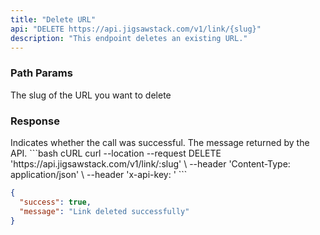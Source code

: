 ```yaml
---
title: "Delete URL"
api: "DELETE https://api.jigsawstack.com/v1/link/{slug}"
description: "This endpoint deletes an existing URL."
---
```


### Path Params

<ParamField path="slug" type="string">
  The slug of the URL you want to delete
</ParamField>

<Snippet file="header.mdx" />

### Response

<ResponseField name="success" type="boolean">
  Indicates whether the call was successful.
</ResponseField>

<ResponseField name="message" type="string">
  The message returned by the API.
</ResponseField>

<RequestExample>
```bash cURL
curl --location --request DELETE 'https://api.jigsawstack.com/v1/link/:slug' \
--header 'Content-Type: application/json' \
--header 'x-api-key: <your-api-key>'
```

</RequestExample>

<ResponseExample>

```json Response
{
  "success": true,
  "message": "Link deleted successfully"
}
```

</ResponseExample>
